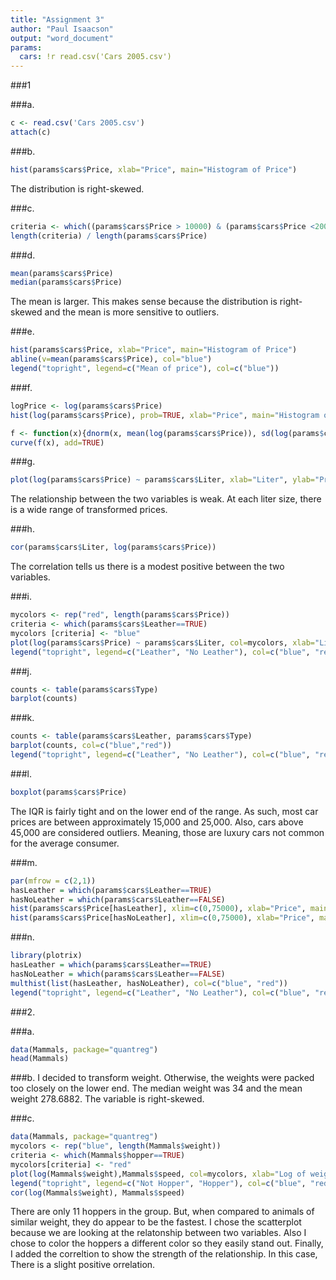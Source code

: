 ```yaml
---
title: "Assignment 3"
author: "Paul Isaacson"
output: "word_document"
params:
  cars: !r read.csv('Cars 2005.csv')
---
```


###1

###a.
 
```r

c <- read.csv('Cars 2005.csv')
attach(c)
```

###b.

```r
hist(params$cars$Price, xlab="Price", main="Histogram of Price")
```

The distribution is right-skewed.

###c.

```r
criteria <- which((params$cars$Price > 10000) & (params$cars$Price <20000))
length(criteria) / length(params$cars$Price)
```    

###d.

```r
mean(params$cars$Price)
median(params$cars$Price)
```

The mean is larger. This makes sense because the distribution is right-skewed and the mean is more sensitive to outliers.

###e.

```r
hist(params$cars$Price, xlab="Price", main="Histogram of Price")
abline(v=mean(params$cars$Price), col="blue")
legend("topright", legend=c("Mean of price"), col=c("blue"))
```    

###f.

```r
logPrice <- log(params$cars$Price)
hist(log(params$cars$Price), prob=TRUE, xlab="Price", main="Histogram of Price")

f <- function(x){dnorm(x, mean(log(params$cars$Price)), sd(log(params$cars$Price)))}
curve(f(x), add=TRUE)
```    

###g.

```r
plot(log(params$cars$Price) ~ params$cars$Liter, xlab="Liter", ylab="Price")
```    

The relationship between the two variables is weak. At each liter size, there is a wide range of transformed prices.

###h.

```r
cor(params$cars$Liter, log(params$cars$Price))
```  
The correlation tells us there is a modest positive between the two variables.

###i.

```r
mycolors <- rep("red", length(params$cars$Price))
criteria <- which(params$cars$Leather==TRUE)
mycolors [criteria] <- "blue"
plot(log(params$cars$Price) ~ params$cars$Liter, col=mycolors, xlab="Liter", ylab="Price")
legend("topright", legend=c("Leather", "No Leather"), col=c("blue", "red"), pch=21)
```    

###j.

```r
counts <- table(params$cars$Type)
barplot(counts)
```    

###k.

```r
counts <- table(params$cars$Leather, params$cars$Type)
barplot(counts, col=c("blue","red"))
legend("topright", legend=c("Leather", "No Leather"), col=c("blue", "red"), pch=21)
```    

###l.

```r
boxplot(params$cars$Price)
```    

The IQR is fairly tight and on the lower end of the range. As such, most car prices are between approximately 15,000 and 25,000. Also, cars above 45,000 are considered outliers. Meaning, those are luxury cars not common for the average consumer. 

###m.

```r
par(mfrow = c(2,1))
hasLeather = which(params$cars$Leather==TRUE)
hasNoLeather = which(params$cars$Leather==FALSE)
hist(params$cars$Price[hasLeather], xlim=c(0,75000), xlab="Price", main="Histogram of Price for Cars With Leather")
hist(params$cars$Price[hasNoLeather], xlim=c(0,75000), xlab="Price", main="Histogram of Price for Cars Without Leather")
```    

###n.

```r
library(plotrix)
hasLeather = which(params$cars$Leather==TRUE)
hasNoLeather = which(params$cars$Leather==FALSE)
multhist(list(hasLeather, hasNoLeather), col=c("blue", "red"))
legend("topright", legend=c("Leather", "No Leather"), col=c("blue", "red"), pch=21)
```    

###2.

###a.
```r
data(Mammals, package="quantreg")
head(Mammals)
```    

###b.
I decided to transform weight. Otherwise, the weights were packed too closely on the lower end. The median weight was 34 and the mean weight 278.6882. The variable is right-skewed.

###c.

```r
data(Mammals, package="quantreg")
mycolors <- rep("blue", length(Mammals$weight))
criteria <- which(Mammals$hopper==TRUE)
mycolors[criteria] <- "red"
plot(log(Mammals$weight),Mammals$speed, col=mycolors, xlab="Log of weight", ylab="Speed")
legend("topright", legend=c("Not Hopper", "Hopper"), col=c("blue", "red"), pch=21)
cor(log(Mammals$weight), Mammals$speed)
```    

There are only 11 hoppers in the group. But, when compared to animals of similar weight, they do appear to be the fastest. I chose the scatterplot because we are looking at the relatonship between two variables. Also I chose to color the hoppers a different color so they easily stand out. Finally, I added the correltion to show the strength of the relationship. In this case, There is a slight positive orrelation. 
